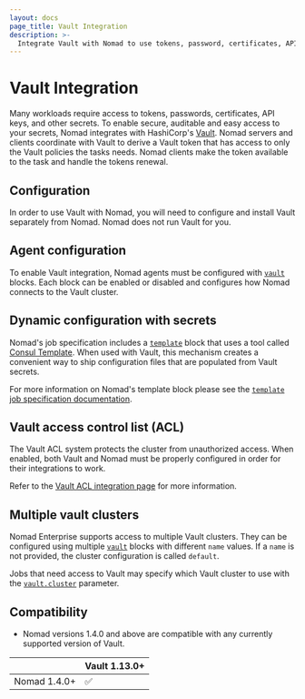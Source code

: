 ```yaml
---
layout: docs
page_title: Vault Integration
description: >-
  Integrate Vault with Nomad to use tokens, password, certificates, API keys, and secrets stored in Vault. Configure Nomad to use Vault access control lists (ACLs) to secure your cluster. Learn how to configure Nomad agents and use Consul Template in your job specification.
---
```


# Vault Integration

Many workloads require access to tokens, passwords, certificates, API keys, and
other secrets. To enable secure, auditable and easy access to your secrets,
Nomad integrates with HashiCorp's [Vault][]. Nomad servers and clients
coordinate with Vault to derive a Vault token that has access to only the Vault
policies the tasks needs. Nomad clients make the token available to the task and
handle the tokens renewal.

## Configuration

In order to use Vault with Nomad, you will need to configure and install Vault
separately from Nomad. Nomad does not run Vault for you.

## Agent configuration

To enable Vault integration, Nomad agents must be configured with
[`vault`][] blocks. Each block can be enabled or disabled and configures how
Nomad connects to the Vault cluster.

## Dynamic configuration with secrets

Nomad's job specification includes a [`template`][] block that uses a tool
called [Consul Template][]. When used with Vault, this mechanism creates a
convenient way to ship configuration files that are populated from Vault
secrets.

For more information on Nomad's template block please see the
[`template` job specification documentation][].

## Vault access control list (ACL)

The Vault ACL system protects the cluster from unauthorized access. When
enabled, both Vault and Nomad must be properly configured in order for their
integrations to work.

Refer to the [Vault ACL integration page][int_vault_acl] for more information.

## Multiple vault clusters <EnterpriseAlert inline />

Nomad Enterprise supports access to multiple Vault clusters. They can be
configured using multiple [`vault`][] blocks with different `name` values. If a
`name` is not provided, the cluster configuration is called `default`.

Jobs that need access to Vault may specify which Vault cluster to use with the
[`vault.cluster`][] parameter.

## Compatibility

* Nomad versions 1.4.0 and above are compatible with any currently supported
  version of Vault.

|              | Vault 1.13.0+ |
|--------------|---------------|
| Nomad 1.4.0+ | ✅            |

[Consul Template]: https://github.com/hashicorp/consul-template
[Vault]:  https://www.vaultproject.io/ 'Vault by HashiCorp'
[`template` job specification documentation]: /nomad/docs/job-specification/template#vault-integration
[`template`]: /nomad/docs/job-specification/template
[`vault.cluster`]: /nomad/docs/job-specification/vault#cluster
[`vault`]: /nomad/docs/configuration/vault 'Nomad Vault Configuration Block'
[int_vault_acl]: /nomad/docs/secure/vault/acl
